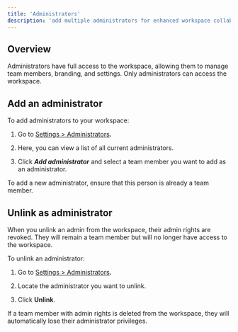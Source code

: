 ```yaml
---
title: 'Administrators'
description: 'add multiple administrators for enhanced workspace collaboration.'
---
```


## Overview

Administrators have full access to the workspace, allowing them to manage team members, branding, and settings. Only administrators can access the workspace.

## Add an administrator

To add administrators to your workspace:

1. Go to [Settings > Administrators](https://tapify.app/settings/administrators)***.***

2. Here, you can view a list of all current administrators.

3. Click ***Add administrator*** and select a team member you want to add as an administrator.

<Note>
  To add a new administrator, ensure that this person is already a team member.
</Note>

## Unlink as administrator

When you unlink an admin from the workspace, their admin rights are revoked. They will remain a team member but will no longer have access to the workspace.

To unlink an administrator:

1. Go to [Settings > Administrators](https://tapify.app/settings/administrators)***.***

2. Locate the administrator you want to unlink.

3. Click **Unlink**.

<Note>
  If a team member with admin rights is deleted from the workspace, they will automatically lose their administrator privileges.&#x20;
</Note>